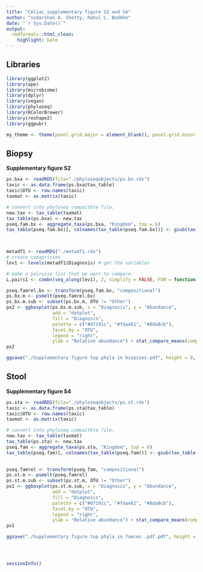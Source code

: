 ---
title: "Celiac_supplementary figure S2 and S4"
author: "sudarshan A. Shetty, Rahul L. Bodkhe"
date: "`r Sys.Date()`"
output:
  rmdformats::html_clean:
    highlight: kate
---

## Libraries  

```{r setup, include=FALSE}

library(ggplot2)
library(ape)
library(microbiome)
library(dplyr)
library(vegan)
library(phyloseq)
library(RColorBrewer)
library(reshape2)
library(ggpubr)

my_theme <- theme(panel.grid.major = element_blank(), panel.grid.minor = element_blank())

```

## Biopsy

**Supplementary figure S2**

```{r, fig.width=8, fig.height=4}

ps.bxa <- readRDS(file="./phyloseqobjects/ps.bx.rds")
taxic <- as.data.frame(ps.bxa@tax_table) 
taxic$OTU <- row.names(taxic)
taxmat <- as.matrix(taxic)

# convert into phyloseq compaitble file.
new.tax <- tax_table(taxmat)  
tax_table(ps.bxa) <- new.tax 
pseq.fam.bx <- aggregate_taxa(ps.bxa, "Kingdom", top = 6)
tax_table(pseq.fam.bx)[, colnames(tax_table(pseq.fam.bx))] <- gsub(tax_table(pseq.fam.bx)[, 
                                                                                 colnames(tax_table(pseq.fam.bx))], pattern = "p__", replacement = "")


metadf1 <- readRDS("./metadf1.rds")
# create comaprision
lev1 <- levels(metadf1$Diagnosis) # get the variables

# make a pairwise list that we want to compare.
L.pairs1 <- combn(seq_along(lev1), 2, simplify = FALSE, FUN = function(i)lev1[i])

pseq.famrel.bx <- transform(pseq.fam.bx, "compositional")
ps.bx.m <- psmelt(pseq.famrel.bx)
ps.bx.m.sub <- subset(ps.bx.m, OTU != "Other")
px2 <- ggboxplot(ps.bx.m.sub, x = "Diagnosis", y = "Abundance", 
                 add = "dotplot", 
                 fill = "Diagnosis", 
                 palette = c("#d7191c", "#fdae61", "#8da0cb"), 
                 facet.by = "OTU", 
                 legend = "right",
                 ylab = "Relative abundance") + stat_compare_means(comparisons = L.pairs1) + scale_y_log10()
px2

ggsave("./Supplementary figure top phyla in biopsies.pdf", height = 8, width = 12)

```


## Stool

**Supplementary figure S4**
```{r, fig.width=8, fig.height=4}
ps.sta <- readRDS(file="./phyloseqobjects/ps.st.rds")
taxic <- as.data.frame(ps.sta@tax_table) 
taxic$OTU <- row.names(taxic)
taxmat <- as.matrix(taxic)

# convert into phyloseq compaitble file.
new.tax <- tax_table(taxmat)  
tax_table(ps.sta) <- new.tax 
pseq.fam <- aggregate_taxa(ps.sta, "Kingdom", top = 6)
tax_table(pseq.fam)[, colnames(tax_table(pseq.fam))] <- gsub(tax_table(pseq.fam)[, 
                                                                                 colnames(tax_table(pseq.fam))], pattern = "p__", replacement = "")

pseq.famrel <- transform(pseq.fam, "compositional")
ps.st.m <- psmelt(pseq.famrel)
ps.st.m.sub <- subset(ps.st.m, OTU != "Other")
px1 <- ggboxplot(ps.st.m.sub, x = "Diagnosis", y = "Abundance", 
                 add = "dotplot", 
                 fill = "Diagnosis", 
                 palette = c("#d7191c", "#fdae61", "#8da0cb"), 
                 facet.by = "OTU", 
                 legend = "right",
                 ylab = "Relative abundance") + stat_compare_means(comparisons = L.pairs1) + scale_y_log10()
px1

ggsave("./Supplementary figure top phyla in faeces .pdf.pdf", height = 8, width = 12)




sessionInfo()

```



